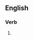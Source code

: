 ==English==

===Verb===
{{head|en|present participle}}

# {{present participle of|resinify|lang=en|nocat=1}}